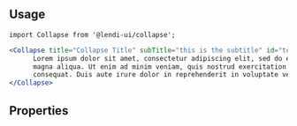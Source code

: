 
## Usage

```
import Collapse from '@lendi-ui/collapse';
```

```jsx
<Collapse title="Collapse Title" subTitle="this is the subtitle" id="testId" aria-label="collapse-label">
      Lorem ipsum dolor sit amet, consectetur adipiscing elit, sed do eiusmod tempor incididunt ut labore et dolore
      magna aliqua. Ut enim ad minim veniam, quis nostrud exercitation ullamco laboris nisi ut aliquip ex ea commodo
      consequat. Duis aute irure dolor in reprehenderit in voluptate velit esse cillum dolore eu fugiat nulla pariatur.
</Collapse>
```

## Properties

<PropTable>
  <PropTable.Entry name="title" required type="string" description="Title of collapse"/>
  <PropTable.Entry name="subTitle" type="string" description="SubTitle of collapse"/>
  <PropTable.Entry name="isExpanded" type="boolean" defaultValue="false" description="expanded/collapsed"/>
  <PropTable.Entry name="footer" type="React.ReactElement" description="Footer of the collapse"/>
  <PropTable.Entry name="onClick" type="(isExpanded) => void" description="Handle the click event. Consumer can get the current state of collapse - expanded/collapsed"/>
  <PropTable.Entry name="children" type="React.ReactNode" description="Content of the collapse."/>
  <PropTable.Entry name="headerSize" type={`"xs" | "sm" | "md"`} defaultValue='sm' description="header size to collapse header"/>
  <PropTable.Entry name="className" defaultValue=""type="string" description="external classname to override style of the component"/>
</PropTable>
